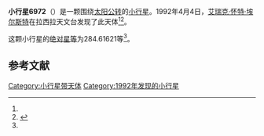 {{Infobox planet
| bgcolour = #FFFFC0
| name = 6972 Helvetius
| symbol = 
| image = 
| caption = 
| discovery = yes
| discovery_ref = 
| discoverer = [[艾瑞克·怀特·埃尔斯特|艾瑞克·怀特·埃尔斯特]]
| discovery_site = [[拉西拉天文台|拉西拉天文台]] 
| discovered = 1992年4月4日
| designations = yes
| mp_name = 
| named_after = 
| alt_names = 1992 GY3/ 1938 DR1 / 1975 EZ5 / 1994 UR2
| mp_category = [[主带小行星|主带小行星]]
| orbit_ref = <ref name="a">[http://ssd.jpl.nasa.gov/sbdb.cgi?sstr=6972 6972 Helvetius] {{Wayback|url=http://ssd.jpl.nasa.gov/sbdb.cgi?sstr=6972 |date=20210813070345 }}，小行星數據庫瀏覽器（JPL Small-Body Database Browser）－[[美国国家航空航天局|美国国家航空航天局]]喷气推进实验室</ref>
| epoch = 2456400.5 (2013年4月18日更新)
| aphelion = {{convert|2.8984319|AU|km|3|abbr=on|lk=out}}
| perihelion = {{convert|2.2389539|AU|km|3|abbr=on}}
| semimajor = {{convert|2.5686929|AU|km|3|abbr=on}}
| eccentricity = 0.1283684
| period = 1503.719073 [[日|日]]<br />4.12[[儒略年|儒略年]]
| avg_speed = 
| inclination = 6.34691
| asc_node = 213.80917
| mean_anomaly = 
| arg_peri = 284.61621
| satellites = 
| physical_characteristics = yes
| dimensions = 
| mass = 
| density = 
| surface_grav = 
| escape_velocity = 
| sidereal_day = 
| axial_tilt = 
| pole_ecliptic_lat = 
| pole_ecliptic_lon = 
| albedo = 
| temperatures= 
| temp_name1 = 
| mean_temp_1 = 
| max_temp_1 = 
| temp_name2 = 
| max_temp_2 = 
| spectral_type = 
| abs_magnitude = 284.61621
}}

'''小行星6972'''（{{lang-en|6972 Helvetius}}）是一颗围绕[[太阳|太阳]][[公转|公转]]的[[小行星|小行星]]。1992年4月4日，[[艾瑞克·怀特·埃尔斯特|艾瑞克·怀特·埃尔斯特]]在拉西拉天文台发现了此天体<ref name="a" /><ref>{{cite news|title=小行星列表|url=http://cfa-www.harvard.edu/iau/lists/NumberedMPs.txt|accessdate=2013-07-08|newspaper=哈佛大学|archive-date=2008-05-17|archive-url=https://web.archive.org/web/20080517010638/http://cfa-www.harvard.edu/iau/lists/NumberedMPs.txt|dead-url=no}}</ref>。

这颗小行星的[[绝对星等|绝对星等]]为284.61621等<ref name="a" />。

==参考文献==
{{reflist}}
{{Minor Planet Number|[[小行星6971|小行星6971]]|[[小行星6973|小行星6973]]}}

{{小天体}}

[[Category:小行星带天体|Category:小行星带天体]]
[[Category:1992年发现的小行星|Category:1992年发现的小行星]]

{{asteroid-stub}}